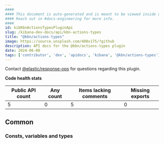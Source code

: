 ```yaml
---
####
#### This document is auto-generated and is meant to be viewed inside our experimental, new docs system.
#### Reach out in #docs-engineering for more info.
####
id: kibKbnActionsTypesPluginApi
slug: /kibana-dev-docs/api/kbn-actions-types
title: "@kbn/actions-types"
image: https://source.unsplash.com/400x175/?github
description: API docs for the @kbn/actions-types plugin
date: 2024-06-08
tags: ['contributor', 'dev', 'apidocs', 'kibana', '@kbn/actions-types']
---
```




Contact [@elastic/response-ops](https://github.com/orgs/elastic/teams/response-ops) for questions regarding this plugin.

**Code health stats**

| Public API count  | Any count | Items lacking comments | Missing exports |
|-------------------|-----------|------------------------|-----------------|
| 5 | 0 | 5 | 0 |

## Common

### Consts, variables and types
<DocDefinitionList data={kbnActionsTypesObj.common.misc}/>

